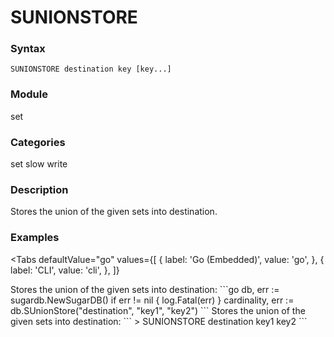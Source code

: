
# SUNIONSTORE

### Syntax
```
SUNIONSTORE destination key [key...]
```

### Module
<span className="acl-category">set</span>

### Categories 
<span className="acl-category">set</span>
<span className="acl-category">slow</span>
<span className="acl-category">write</span>

### Description 
Stores the union of the given sets into destination.

### Examples

<Tabs
  defaultValue="go"
  values={[
    { label: 'Go (Embedded)', value: 'go', },
    { label: 'CLI', value: 'cli', },
  ]}
>
  <TabItem value="go">
    Stores the union of the given sets into destination:
    ```go
    db, err := sugardb.NewSugarDB()
    if err != nil {
      log.Fatal(err)
    }
    cardinality, err := db.SUnionStore("destination", "key1", "key2")
    ```
  </TabItem>

  <TabItem value="cli">
    Stores the union of the given sets into destination:
    ```
    > SUNIONSTORE destination key1 key2
    ```
  </TabItem>
</Tabs>
